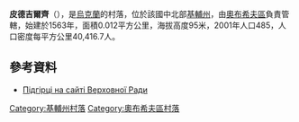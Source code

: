 {{coord|50|13|07|N|30|32|42|E|scale:30000|display=title}}

<!-- 檔案不存在 [[Image:pidhirci-cerkva-2.jpg|right]] -->

'''皮德吉爾齊'''（{{lang-uk|Підгірці}}），是[[烏克蘭|烏克蘭]]的村落，位於該國中北部[[基輔州|基輔州]]，由[[奧布希夫區|奧布希夫區]]負責管轄，始建於1563年，面積0.012平方公里，海拔高度95米，2001年人口485，人口密度每平方公里40,416.7人。

==參考資料==
* [http://w1.c1.rada.gov.ua/pls/z7503/A005?rdat1=21.09.2012&rf7571=16216 Підгірці на сайті Верховної Ради] {{Wayback|url=http://w1.c1.rada.gov.ua/pls/z7503/A005?rdat1=21.09.2012&rf7571=16216 |date=20160916094636 }}

{{DEFAULTSORT:Підгірці}}
[[Category:基輔州村落|Category:基輔州村落]]
[[Category:奧布希夫區村落|Category:奧布希夫區村落]]


{{Kiev-geo-stub}}